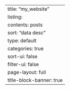 ---
title: "my_website"
listing:
  contents: posts
  sort: "data desc"
  type: default
  categories: true
  sort-ui: false
  filter-ui: false
page-layout: full
title-block-banner: true
---